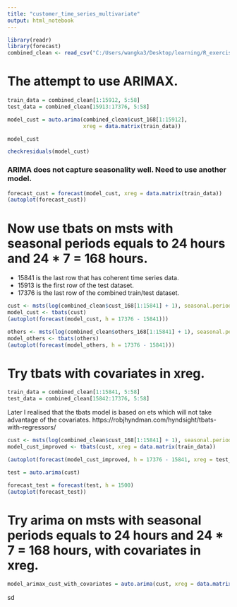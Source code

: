 ```yaml
---
title: "customer_time_series_multivariate"
output: html_notebook
---
```


```r
library(readr)
library(forecast)
combined_clean <- read_csv("C:/Users/wangka3/Desktop/learning/R_exercise2/combined_clean.csv")
```

# The attempt to use ARIMAX.
```r
train_data = combined_clean[1:15912, 5:58]
test_data = combined_clean[15913:17376, 5:58]
```

```r
model_cust = auto.arima(combined_clean$cust_168[1:15912], 
                        xreg = data.matrix(train_data))
```

```r
model_cust
```


```r
checkresiduals(model_cust)
```

### ARIMA does not capture seasonality well. Need to use another model.
```r
forecast_cust = forecast(model_cust, xreg = data.matrix(train_data))
(autoplot(forecast_cust))
```

# Now use tbats on msts with seasonal periods equals to 24 hours and 24 * 7 = 168 hours.

* 15841 is the last row that has coherent time series data.
* 15913 is the first row of the test dataset.
* 17376 is the last row of the combined train/test dataset.
```r
cust <- msts(log(combined_clean$cust_168[1:15841] + 1), seasonal.periods=c(24,168))
model_cust <- tbats(cust)
(autoplot(forecast(model_cust, h = 17376 - 15841)))
```


```r
others <- msts(log(combined_clean$others_168[1:15841] + 1), seasonal.periods=c(24,168))
model_others <- tbats(others)
(autoplot(forecast(model_others, h = 17376 - 15841)))
```

# Try tbats with covariates in xreg.

```r
train_data = combined_clean[1:15841, 5:58]
test_data = combined_clean[15842:17376, 5:58]
```



Later I realised that the tbats model is based on ets which will not take advantage of the covariates.
https://robjhyndman.com/hyndsight/tbats-with-regressors/
```r
cust <- msts(log(combined_clean$cust_168[1:15841] + 1), seasonal.periods=c(24,168))
model_cust_improved <- tbats(cust, xreg = data.matrix(train_data))
```

```r
(autoplot(forecast(model_cust_improved, h = 17376 - 15841, xreg = test_data)))
```


```r
test = auto.arima(cust)
```

```r
forecast_test = forecast(test, h = 1500)
(autoplot(forecast_test))
```

# Try arima on msts with seasonal periods equals to 24 hours and 24 * 7 = 168 hours, with covariates in xreg.
```r
model_arimax_cust_with_covariates = auto.arima(cust, xreg = data.matrix(train_data))
```


sd



